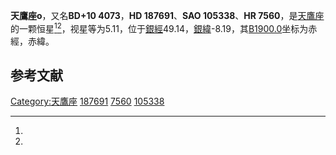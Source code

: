 {{Starbox begin
| name = 天鷹座ο
}}
{{Starbox observe
| epoch = [[J2000.0|J2000.0]]
| constell = [[天鷹座|天鷹座]]<ref name=SIMBAD>{{cite web
 | url=http://simbad.u-strasbg.fr/simbad/sim-id?Ident=HR+7560
 | title=Pulsating variable Star
 | publisher=Centre de Données astronomiques de Strasbourg
 | work=SIMBAD
 | accessdate=2012-07-13
 | archive-date=2019-06-10
 | archive-url=https://web.archive.org/web/20190610092949/http://simbad.u-strasbg.fr/simbad/sim-id?Ident=HR+7560
 | dead-url=no
 }}</ref><ref name=DATA>{{cite web
 | url=http://vizier.u-strasbg.fr/viz-bin/VizieR-5?-out.add=.&-source=5050&-corr=PK=HR&-out.max=9999&HR=7560
 | title=VizieR Detailed Page
 | accessdate=2012-07-13
 | archive-date=2019-06-05
 | archive-url=https://web.archive.org/web/20190605111757/http://vizier.u-strasbg.fr/viz-bin/VizieR-5?-out.add=.&-source=5050&-corr=PK=HR&-out.max=9999&HR=7560
 | dead-url=no
 }}</ref>
| 星官 = 
| ra = {{RA|19|51|1.6}}<ref name=SIMBAD /><ref name=DATA />
| dec = {{DEC|+10|24|56}}<ref name=SIMBAD /><ref name=DATA />
| appmag_v = 5.11<ref name=SIMBAD /><ref name=DATA />
}}
{{Starbox character
| class = F8V<ref name=SIMBAD /><ref name=DATA />
| b-v = 0.55<ref name=SIMBAD /><ref name=DATA />
| u-b = 0.07<ref name=SIMBAD /><ref name=DATA />
| r-i = 0.29<ref name=SIMBAD /><ref name=DATA />
| variable = 
}}
{{Starbox astrometry
| radial_v = 0.07
| prop_mo_ra = 0
| parallax = 0.048
| p_error = 
}}
{{Starbox catalog
| names =BD+10 4073，[[SAO星表|SAO]] 105338，[[HD星表|HD]] 187691，[[HR星表|HR]] 7560}}
{{Starbox reference |Simbad=HR+7560}}
{{Starbox end}}

'''天鷹座ο'''，又名'''BD+10 4073'''，'''HD 187691'''、'''SAO 105338'''、'''HR 7560'''，是[[天鷹座|天鷹座]]的一颗恒星<ref name=SIMBAD /><ref name=DATA />，视星等为5.11，位于[[銀道座標系|銀經]]49.14，[[銀道座標系|銀緯]]-8.19，其[[B1900.0|B1900.0]]坐标为赤經{{RA|19|46|14.2}}，赤緯{{DEC|+10|-8.19|55}}。

== 参考文献 ==
{{reflist}}

{{star-stub}}

{{天鷹座恒星}}
{{星官|河鼓|3|9}}
[[Category:天鷹座|Category:天鷹座]]
[[Category:HD和HDE天體|187691]]
[[Category:HR天體|7560]]
[[Category:SAO天體|105338]]